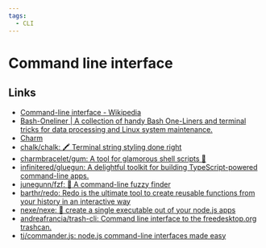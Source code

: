```yaml
---
tags:
  - CLI
---
```


# Command line interface

## Links

- [Command-line interface - Wikipedia](https://en.wikipedia.org/wiki/Command-line_interface)
- [Bash-Oneliner | A collection of handy Bash One-Liners and terminal tricks for data processing and Linux system maintenance.](https://onceupon.github.io/Bash-Oneliner/)
- [Charm](https://charm.sh/libs/)
- [chalk/chalk: 🖍 Terminal string styling done right](https://github.com/chalk/chalk)
- [charmbracelet/gum: A tool for glamorous shell scripts 🎀](https://github.com/charmbracelet/gum)
- [infinitered/gluegun: A delightful toolkit for building TypeScript-powered command-line apps.](https://github.com/infinitered/gluegun?ck_subscriber_id=192963084)
- [junegunn/fzf: :cherry_blossom: A command-line fuzzy finder](https://github.com/junegunn/fzf)
- [barthr/redo: Redo is the ultimate tool to create reusable functions from your history in an interactive way](https://github.com/barthr/redo)
- [nexe/nexe: 🎉 create a single executable out of your node.js apps](https://github.com/nexe/nexe)
- [andreafrancia/trash-cli: Command line interface to the freedesktop.org trashcan.](https://github.com/andreafrancia/trash-cli/)
- [tj/commander.js: node.js command-line interfaces made easy](https://github.com/tj/commander.js)
